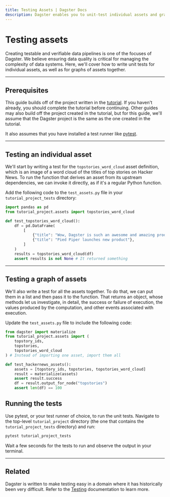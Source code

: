 ```yaml
---
title: Testing Assets | Dagster Docs
description: Dagster enables you to unit-test individual assets and graphs of assets
---
```


# Testing assets

Creating testable and verifiable data pipelines is one of the focuses of Dagster. We believe ensuring data quality is critical for managing the complexity of data systems. Here, we'll cover how to write unit tests for individual assets, as well as for graphs of assets together.

---

## Prerequisites

This guide builds off of the project written in the [tutorial](/tutorial). If you haven't already, you should complete the tutorial before continuing. Other guides may also build off the project created in the tutorial, but for this guide, we'll assume that the Dagster project is the same as the one created in the tutorial.

It also assumes that you have installed a test runner like [pytest](https://docs.pytest.org/en/stable/).

---

## Testing an individual asset

We'll start by writing a test for the `topstories_word_cloud` asset definition, which is an image of a word cloud of the titles of top stories on Hacker News. To run the function that derives an asset from its upstream dependencies, we can invoke it directly, as if it's a regular Python function.

Add the following code to the `test_assets.py` file in your `tutorial_project_tests` directory:

```python
import pandas as pd
from tutorial_project.assets import topstories_word_cloud

def test_topstories_word_cloud():
    df = pd.DataFrame(
        [
            {"title": "Wow, Dagster is such an awesome and amazing product. I can't wait to use it!"},
            {"title": "Pied Piper launches new product"},
        ]
    )
    results = topstories_word_cloud(df)
    assert results is not None # It returned something
```

---

## Testing a graph of assets

We'll also write a test for all the assets together. To do that, we can put them in a list and then pass it to the <PyObject object="materialize" /> function. That returns an <PyObject object="ExecuteInProcessResult" /> object, whose methods let us investigate, in detail, the success or failure of execution, the values produced by the computation, and other events associated with execution.

Update the `test_assets.py` file to include the following code:

```python
from dagster import materialize
from tutorial_project.assets import (
    topstory_ids,
    topstories,
    topstories_word_cloud
) # Instead of importing one asset, import them all

def test_hackernews_assets():
    assets = [topstory_ids, topstories, topstories_word_cloud]
    result = materialize(assets)
    assert result.success
    df = result.output_for_node("topstories")
    assert len(df) == 100
```

## Running the tests

Use pytest, or your test runner of choice, to run the unit tests. Navigate to the top-level `tutorial_project` directory (the one that contains the `tutorial_project_tests` directory) and run:

```bash
pytest tutorial_project_tests
```

Wait a few seconds for the tests to run and observe the output in your terminal.

---

## Related
Dagster is written to make testing easy in a domain where it has historically been very difficult. Refer to the [Testing](/concepts/testing) documentation to learn more.
